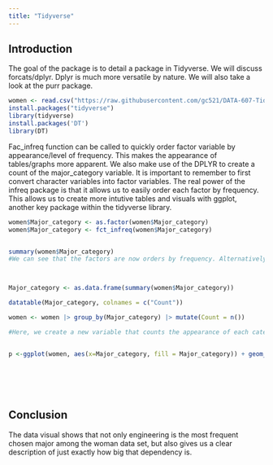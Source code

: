 ---
title: "Tidyverse"
---

## Introduction

The goal of the package is to detail a package in Tidyverse. We will discuss forcats/dplyr. Dplyr is much more versatile by nature. We will also take a look at the purr package.   

```{r, load-data, message=FALSE, echo=TRUE}
women <- read.csv("https://raw.githubusercontent.com/gc521/DATA-607-Tidyverse/main/women-stem.csv")
install.packages("tidyverse")
library(tidyverse)
install.packages('DT')
library(DT)
```
Fac_infreq function can be called to quickly order factor variable by appearance/level of frequency. This makes the appearance of tables/graphs more apparent. We also make use of the DPLYR to create a count of the major_category variable. It is important to remember to first convert character variables into factor variables. The real power of the infreq package is that it allows us to easily order each factor by frequency. This allows us to create more intutive tables and visuals with ggplot, another key package within the tidyverse library. 

```{r, fct}
women$Major_category <- as.factor(women$Major_category)
women$Major_category <- fct_infreq(women$Major_category)


summary(women$Major_category)
#We can see that the factors are now orders by frequency. Alternatively, we can order factors if each factor represents a number with the fct_inseq method. 



Major_category <- as.data.frame(summary(women$Major_category))

datatable(Major_category, colnames = c("Count"))

women <- women |> group_by(Major_category) |> mutate(Count = n())

#Here, we create a new variable that counts the appearance of each category major within the data set and name said variable. "Count". Creating count variables is also useful when calling the geom_text function, which allows us to add text to bar graphs. 


p <-ggplot(women, aes(x=Major_category, fill = Major_category)) + geom_bar() + theme_dark() + coord_flip() + geom_text(aes(y=1, label = Count), hjust = -2.0, color = 'white')







```

## Conclusion
The data visual shows that not only engineering is the most frequent chosen major among the woman data set, but also gives us a clear description of just exactly how big that dependency is.

